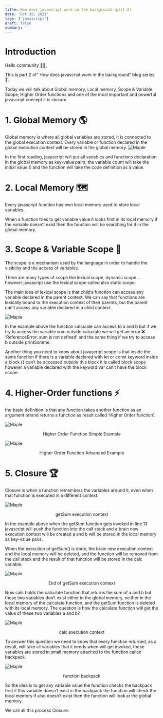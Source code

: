 ```yaml
---
title: How does javascript work in the background (part 2)
date: 'Oct 30, 2021'
tags: ['javascript']
draft: false
summary: ''
---
```


# Introduction

Hello community 🙌🏻,

This is part 2 of“ How does javascript work in the background” blog series 📒.

Today we will talk about Global memory, Local memory, Scope & Variable Scope, Higher Order functions and one of the most important and powerful javascript concept it is closure.

# 1. Global Memory 🌎

Global memory is where all global variables are stored, it is connected to the global execution context. Every variable or function declared in the global execution context will be stored in the global memory.
![Maple](/static/images/js-part2/0.png)

In the first reading, javascript will put all variables and functions declaration in the global memory as key-value pairs, the variable count will take the initial value 0 and the function will take the code definition as a value.

# 2. Local Memory 🗺️

Every javascript function has own local memory used to store local variables.

When a function tries to get variable value it looks first in its local memory if the variable doesn’t exist then the function will be searching for it in the global memory.

# 3. Scope & Variable Scope 🔭

The scope is a mechanism used by the language in order to handle the visibility and the access of variables.

There are many types of scope like lexical scope, dynamic scope… however javascript use the lexical scope called also static scope.

The main idea of lexical scope is that child’s function can access any variable declared in the parent context. We can say that functions are lexically bound to the execution context of their parents, but the parent can’t access any variable declared in a child context.

![Maple](/static/images/js-part2/1.png)

In the example above the function calculate can access to a and b but if we try to access the variable sum outside calculate we will get an error ❌ ‘ReferenceError: sum is not defined’ and the same thing if we try to access b outside printSomme.

Another thing you need to know about javascript scope is that inside the same function if there is a variable declared with let or const keyword inside a block {} can’t be accessed outside this block it is called block scope however a variable declared with the keyword var can’t have the block scope.

# 4. Higher-Order functions ⚡

the basic definition is that any function takes another function as an argument or/and returns a function as result called ‘Higher Order function’.

![Maple](/static/images/js-part2/2.png)

<center>Higher Order Function Simple Example</center>

![Maple](/static/images/js-part2/3.png)

<center>Higher Order Function Advanced Example</center>

# 5. Closure 🏆

Closure is when a function remembers the variables around it, even when that function is executed in a different context.

![Maple](/static/images/js-part2/4.png)

<center>getSum execution context</center>

In the example above when the getSum function gets invoked in line 13 javascript will push the function into the call stack and a brain new execution context will be created a and b will be stored in the local memory as key-value pairs.

When the execution of getSum() is done, the brain new execution context and the local memory will be deleted, and the function will be removed from the call stack and the result of that function will be stored in the calc variable.

![Maple](/static/images/js-part2/5.png)

<center>End of getSum execution context</center>

Now calc holds the calculate function that returns the sum of a and b but these two variables don’t exist
either in the global memory, neither in the local memory of the calculate function, and the getSum function
is deleted with its local memory. The question is how the calculate function will get the value of these
two variables a and b?

![Maple](/static/images/js-part2/6.png)

<center>calc execution context</center>

To answer this question we need to know that every function returned, as a result, will take all variables that it needs when will get invoked, these variables are stored in small memory attached to the function called backpack.

![Maple](/static/images/js-part2/7.png)

<center>function backpack</center>

So the idea is to get any variable value the function checks the backpack first if this variable doesn’t exist in the backpack the function will check the local memory if also doesn’t exist then the function will look at the global memory.

We call all this process Closure.
